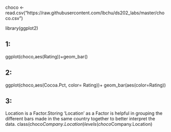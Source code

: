 choco <- read.csv("https://raw.githubusercontent.com/lbchu/ds202_labs/master/choco.csv")

library(ggplot2)

## 1:
ggplot(choco,aes(Rating))+geom_bar()


## 2:
ggplot(choco,aes(Cocoa.Pct, color= Rating))+ geom_bar(aes(color=Rating)) 



## 3:
Location is a Factor.Storing 'Location' as a Factor is helpful in grouping the different bars made in the same country together to better interpret the data.
class(choco$Company.Location)
levels(choco$Company.Location)

